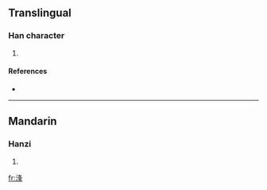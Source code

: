 ==Translingual==

===Han character===
{{Han char|rn=85|rad=水|as=07|sn=10|four=|canj=水竹水十 (EHEJ)}}

# {{defn|Han|sort=水07}}

====References====
* {{Han ref|kx=0625.050|dkj=17492|dj=1023.040|hdz=31631.040|uh=6D72|ud=28018}}

----

==Mandarin==

===Hanzi===
{{cmn-hanzi|pin=[[féng]] ([[feng2]])|wg=feng<sup>2</sup>}}

# {{defn|Mandarin}}

[[fr:浲]]